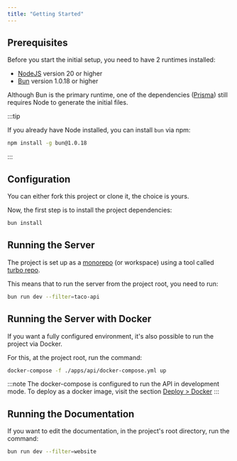 ```yaml
---
title: "Getting Started"
---
```


## Prerequisites

Before you start the initial setup, you need to have 2 runtimes installed:

- [NodeJS](https://nodejs.org/en) version 20 or higher
- [Bun](https://bun.sh/) version 1.0.18 or higher

Although Bun is the primary runtime, one of the dependencies ([Prisma](https://www.prisma.io/)) still requires Node to generate the initial files.

:::tip

If you already have Node installed, you can install `bun` via npm:

```bash
npm install -g bun@1.0.18
```

:::

## Configuration

You can either fork this project or clone it, the choice is yours.

Now, the first step is to install the project dependencies:

```bash
bun install
```

## Running the Server

The project is set up as a [monorepo](https://turbo.build/repo/docs/handbook/what-is-a-monorepo) (or workspace) using a tool called [turbo repo](https://turbo.build/repo).

This means that to run the server from the project root, you need to run:

```bash
bun run dev --filter=taco-api
```

## Running the Server with Docker

If you want a fully configured environment, it's also possible to run the project via Docker.

For this, at the project root, run the command:

```bash
docker-compose -f ./apps/api/docker-compose.yml up
```

:::note
The docker-compose is configured to run the API in development mode. To deploy as a docker image, visit the section [Deploy > Docker](/deploy-docker)
:::

## Running the Documentation

If you want to edit the documentation, in the project's root directory, run the command:

```bash
bun run dev --filter=website
```
